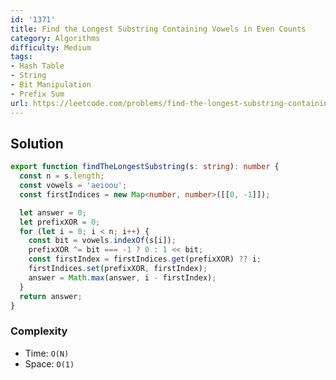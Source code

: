 ```yaml
---
id: '1371'
title: Find the Longest Substring Containing Vowels in Even Counts
category: Algorithms
difficulty: Medium
tags:
- Hash Table
- String
- Bit Manipulation
- Prefix Sum
url: https://leetcode.com/problems/find-the-longest-substring-containing-vowels-in-even-counts
---
```


## Solution

```typescript filename="solution.ts" copy
export function findTheLongestSubstring(s: string): number {
  const n = s.length;
  const vowels = 'aeioou';
  const firstIndices = new Map<number, number>([[0, -1]]);

  let answer = 0;
  let prefixXOR = 0;
  for (let i = 0; i < n; i++) {
    const bit = vowels.indexOf(s[i]);
    prefixXOR ^= bit === -1 ? 0 : 1 << bit;
    const firstIndex = firstIndices.get(prefixXOR) ?? i;
    firstIndices.set(prefixXOR, firstIndex);
    answer = Math.max(answer, i - firstIndex);
  }
  return answer;
}
```

### Complexity

- Time: `O(N)`
- Space: `O(1)`

